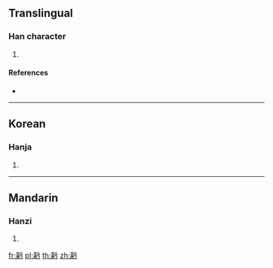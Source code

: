 {{character info/new}}
==Translingual==

===Han character===
{{Han char|rn=201|rad=黃|as=04|sn=16|four=|canj=TCOIN}}

# {{defn|Han|sort=黃04}}

====References====
* {{Han ref|kx=1516.050|dkj=47928|dj=2048.030|hdz=74597.030|uh=9EC5|ud=40645}}

----

==Korean==

===Hanja===
{{ko-hanja|hangeul=금|eumhun=|rv=geum|mr=kŭm|y=kum}}

# {{defn|lang=ko|sort=黃04}}

----

==Mandarin==

===Hanzi===
{{cmn-hanzi|pin=[[jīn]] ([[jin1]])|wg=chin<sup>1</sup>}}

# {{defn|lang=cmn|sort=黃04}}

[[fr:黅]]
[[pl:黅]]
[[th:黅]]
[[zh:黅]]